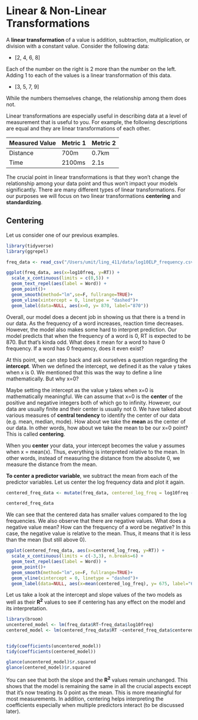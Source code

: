 # Linear & Non-Linear Transformations
A **linear transformation** of a value is addition, subtraction, multiplication, or division with a constant value. Consider the following data:

* [2, 4, 6, 8]

Each of the number on the right is 2 more than the number on the left. Adding 1 to each of the values is a linear transformation of this data.

* [3, 5, 7, 9]

While the numbers themselves change, the relationship among them does not. 

Linear transformations are especially useful in describing data at a level of measurement that is useful to you. For example, the following descriptions are equal and they are linear transformations of each other. 

|**Measured Value**| **Metric 1** | **Metric 2**  | 
|:-----|:----|:-----|
| Distance  | 700m | 0.7km |
| Time | 2100ms | 2.1s |

The crucial point in linear transformations is that they won't change the relationship among your data point and thus won't impact your models significantly. There are many different types of linear transformations. For our purposes we will focus on two linear transformations **centering** and **standardizing**. 

## Centering
Let us consider one of our previous examples. 

```r
library(tidyverse)
library(ggrepel)

```



```r
freq_data <- read_csv("/Users/umit/ling_411/data/log10ELP_frequency.csv")

ggplot(freq_data, aes(x=log10freq, y=RT)) +
  scale_x_continuous(limits = c(0,5)) +
  geom_text_repel(aes(label = Word)) +
  geom_point()+
  geom_smooth(method="lm",se=F, fullrange=TRUE)+
  geom_vline(xintercept = 0, linetype = "dashed")+
  geom_label(data=NULL, aes(x=0, y= 870, label="870"))
```

Overall, our model does a decent job in showing us that there is a trend in our data. As the frequency of a word increases, reaction time decreases. However, the model also makes some hard to interpret prediction. Our model predicts that when the frequency of a word is 0, RT is expected to be 870. But that's kinda odd. What does it mean for a word to have 0 frequency. If a word has 0 frequency, does it even exist? 

At this point, we can step back and ask ourselves a question regarding the **intercept**. When we defined the intercept, we defined it as the value y takes when x is 0. We mentioned that this was the way to define a line mathematically. But why x=0? 

Maybe setting the intercept as the value y takes when x=0 is mathematically meaningful. We can assume that x=0 is the **center** of the positive and negative integers both of which go to infinity.  However, our data are usually finite and their center is usually not 0. We have talked about various measures of **central tendency** to identify the center of our data (e.g. mean, median, mode). How about we take the **mean** as the center of our data. In other words, how about we take the mean to be our x=0 point? This is called **centering**. 

When you **center** your data, your intercept becomes the value y assumes when x = mean(x). Thus, everything is interpreted relative to the mean. In other words, instead of measuring the distance from the absolute 0, we measure the distance from the mean. 

**To center a predictor variable**, we subtract the mean from each of the predictor variables. Let us center the log frequency data and plot it again. 

```r
centered_freq_data <- mutate(freq_data, centered_log_freq = log10freq - mean(log10freq))

centered_freq_data
```

We can see that the centered data has smaller values compared to the log frequencies. We also observe that there are negative values. What does a negative value mean? How can the frequency of a word be negative? In this case, the negative value is relative to the mean. Thus, it means that it is less than the mean (but still above 0).

```r

ggplot(centered_freq_data, aes(x=centered_log_freq, y=RT)) +
  scale_x_continuous(limits = c(-3,3), n.breaks=6) +
  geom_text_repel(aes(label = Word)) +
  geom_point()+
  geom_smooth(method="lm",se=F, fullrange=TRUE)+
  geom_vline(xintercept = 0, linetype = "dashed")+
  geom_label(data=NULL, aes(x=mean(centered_log_freq), y= 675, label="680"))
```

Let us take a look at the intercept and slope values of the two models as well as their **R<sup>2</sup>** values to see if centering has any effect on the model and its interpretation. 

```r
library(broom)
uncentered_model <- lm(freq_data$RT~freq_data$log10freq)
centered_model <- lm(centered_freq_data$RT ~centered_freq_data$centered_log_freq)


tidy(coefficients(uncentered_model))
tidy(coefficients(centered_model))

glance(uncentered_model)$r.squared
glance(centered_model)$r.squared

```

You can see that both the slope and the **R<sup>2</sup>** values remain unchanged. This shows that the model is remaining the same in all the crucial aspects except that it's now treating its 0 point as the mean. This is more meaningful for most measurements. In addition, centering helps interpreting the coefficients especially when multiple predictors interact (to be discussed later). 

<!-- ## Standardizing -->
